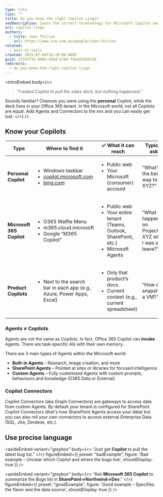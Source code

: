 ```yaml
---
type: rule
tips: ""
title: Do you know the right Copilot Lingo?
seoDescription: Learn the correct terminology for Microsoft Copilot and its agents so your team chooses the right AI for every task and communicates without confusion.
uri: copilot-lingo
authors:
  - title: Jean Thirion
    url: https://www.ssw.com.au/people/jean-thirion
related:
  - best-ai-tools
created: 2025-07-04T16:20:00.000Z
guid: 37247f15-6904-450d-b784-f9e4d7856720
redirects:
  - do-you-know-the-right-copilot-lingo
---
```


<introEmbed
  body={<>
> *“I asked Copilot to pull the sales deck, but nothing happened.”*

Sounds familiar? Chances you were using the **personal** Copilot, while the deck lives in your Office 365 tenant. In the Microsoft world, not all Copilots are equal. Add Agents and Connectors to the mix and you can easily get lost.
  </>}
/>
## Know your Copilots

<table>
  <thead>
    <tr>
      <th>Type</th>
      <th>Where to find it</th>
      <th>✅ What it can reach</th>
      <th>Typical ask</th>
    </tr>
  </thead>
  <tbody>
    <tr>
      <td><strong>Personal Copilot</strong></td>
      <td>
        <ul>
          <li>Windows taskbar</li>
          <li><a href="https://copilot.microsoft.com">copilot.microsoft.com</a></li>
          <li><a href="https://bing.com">bing.com</a></li>
        </ul>
      </td>
      <td>
        <ul>
          <li>Public web</li>
          <li>Your Microsoft (consumer) account</li>
        </ul>
      </td>
      <td>“What’s the best way to do XYZ?”</td>
    </tr>
    <tr>
      <td><strong>Microsoft 365 Copilot</strong></td>
      <td>
        <ul>
          <li>O365 Waffle Menu</li>
          <li>m365.cloud.microsoft</li>
          <li>Google “M365 Copilot”</li>
        </ul>
      </td>
      <td>
        <ul>
          <li>Public web</li>
          <li>Your entire tenant (Teams, Outlook, SharePoint, etc.)</li>
          <li>Microsoft Agents</li>
        </ul>
      </td>
      <td>“What happened on Project XYZ while I was on leave?”</td>
    </tr>
    <tr>
      <td><strong>Product Copilots</strong></td>
      <td>
        <ul>
          <li>Next to the search bar in each app (e.g., Azure, Power Apps, Excel)</li>
        </ul>
      </td>
      <td>
        <ul>
          <li>Only that product’s docs</li>
          <li>Current context (e.g., current spreadsheet)</li>
        </ul>
      </td>
      <td>“How do I snapshot a VM?”</td>
    </tr>
  </tbody>
</table>

### Agents ≠ Copilots

Agents are not the same as Copilots. In fact, Office 365 Copilot can **invoke** Agents. There are task-specific AIs with their own memory.

There are 3 main types of Agents within the Microsoft world:

* **Built-in Agents** – Research, image creation, and more
* **SharePoint Agents** – Pointed at sites or libraries for focused intelligence
* **Custom Agents** – Fully customized Agents with custom prompts, behaviours and knowledge (O365 Data or External)

### Copilot Connectors

Copilot Connectors (aka Graph Connectors) are gateways to access data from custom Agents. By default your tenant is configured for SharePoint Copilot Connectors (that's how SharePoint Agents access your data) but you can also roll your own connectors to access external Enterprise Data (SQL, Jira, Zendesk, etc.).

## Use precise language

<asideEmbed
  variant="greybox"
  body={<>
    “Just get **Copilot** to pull the latest bug list.”
  </>}
  figureEmbed={{
    preset: "badExample",
    figure: 'Bad example – Unclear which Copilot and where the bugs live',
    shouldDisplay: true
  }}
/>

<asideEmbed
  variant="greybox"
  body={<>
    “Ask **Microsoft 365 Copilot** to summarize the *Bugs* list in **SharePoint→Northwind→Dev**.”
  </>}
  figureEmbed={{
    preset: "goodExample",
    figure: 'Good example – Specifies the flavor and the data source',
    shouldDisplay: true
  }}
/>